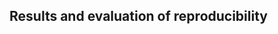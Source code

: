 ## Results and evaluation of reproducibility 
<!-- 
- Were you able to replicate all or part of the study methods? Why / why not?
- Were you able to reproduce all or part of the published results? Why / why not?
- Please attach any relevant results as an appendix. -->

